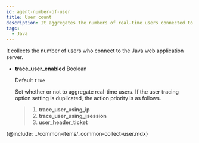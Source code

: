 ```yaml
---
id: agent-number-of-user
title: User count
description: It aggregates the numbers of real-time users connected to WAS.
tags:
  - Java
---
```


It collects the number of users who connect to the Java web application server.

-   **trace_user_enabled** <span class='type'>Boolean</span>

    Default `true`

    Set whether or not to aggregate real-time users. If the user tracing option setting is duplicated, the action priority is as follows.

    > 1.  **trace_user_using_ip**
    > 2.  **trace_user_using_jsession**
    > 3.  **user_header_ticket**

{@include: ../common-items/_common-collect-user.mdx} 
